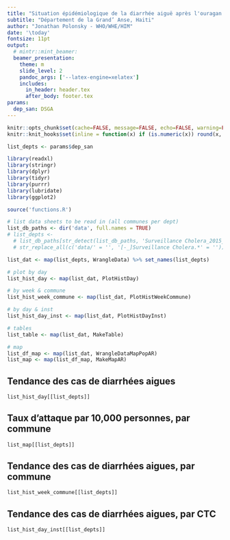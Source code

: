 ```yaml
---
title: "Situation épidémiologique de la diarrhée aiguë après l'ouragan Matthew"
subtitle: "Département de la Grand’ Anse, Haiti"
author: "Jonathan Polonsky - WHO/WHE/HIM"
date: '\today'
fontsize: 11pt
output:
  # mintr::mint_beamer:
  beamer_presentation:
    theme: m
    slide_level: 2
    pandoc_args: ['--latex-engine=xelatex']
    includes:
      in_header: header.tex
      after_body: footer.tex
params:
  dep_san: DSGA
---
```


```r
knitr::opts_chunk$set(cache=FALSE, message=FALSE, echo=FALSE, warning=FALSE, results='asis')
knitr::knit_hooks$set(inline = function(x) if (is.numeric(x)) round(x, 1) )

list_depts <- params$dep_san

library(readxl)
library(stringr)
library(dplyr)
library(tidyr)
library(purrr)
library(lubridate)
library(ggplot2)

source('functions.R')

# list data sheets to be read in (all communes per dept)
list_db_paths <- dir('data', full.names = TRUE)
# list_depts <-
  # list_db_paths[str_detect(list_db_paths, 'Surveillance Cholera_2015_2016')] %>% 
  # str_replace_all(c('data/' = '', '[-_]Surveillance Cholera.*' = ''))

list_dat <- map(list_depts, WrangleData) %>% set_names(list_depts)

# plot by day
list_hist_day <- map(list_dat, PlotHistDay)

# by week & commune
list_hist_week_commune <- map(list_dat, PlotHistWeekCommune)

# by day & inst
list_hist_day_inst <- map(list_dat, PlotHistDayInst)

# tables
list_table <- map(list_dat, MakeTable)

# map
list_df_map <- map(list_dat, WrangleDataMapPopAR)
list_map <- map(list_df_map, MakeMapAR)
```

## Tendance des cas de diarrhées aigues

```r
list_hist_day[[list_depts]]
```

## Taux d'attaque par 10,000 personnes, par commune

```r
list_map[[list_depts]]
```

## Tendance des cas de diarrhées aigues, par commune

```r
list_hist_week_commune[[list_depts]]
```

## Tendance des cas de diarrhées aigues, par CTC

```r
list_hist_day_inst[[list_depts]]
```
